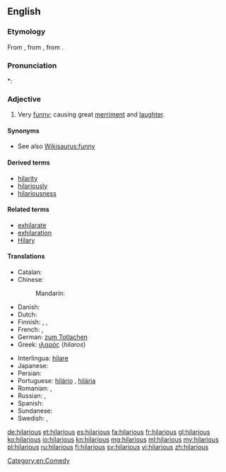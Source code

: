 ==English==

===Etymology===
From {{etyl|la|en}} {{term|hilaris||cheerful|lang=la}}, from {{etyl|grc|en}} {{term|ἱλαρός||cheerful, merry|tr=hilaros|lang=grc|sc=polytonic}}, from {{term|ἵλαος||propitious, gracious, kind|tr=hilaos|lang=grc|sc=polytonic}}.

===Pronunciation===
*: {{rhymes|ɛəriəs}}

===Adjective===
{{en-adj}}

# Very [[funny]]; causing great [[merriment]] and [[laughter]].

====Synonyms====
* See also [[Wikisaurus:funny]]

====Derived terms====
* [[hilarity]]
* [[hilariously]]
* [[hilariousness]]

====Related terms====
* [[exhilarate]]
* [[exhilaration]]
* [[Hilary]]

====Translations====
{{trans-top|very funny; causing great merriment and laughter}}
* Catalan: {{t|ca|hilarant}}
* Chinese:
*: Mandarin: {{t+|cmn|搞笑|tr=gǎoxiào|sc=Hani}}
* Danish: {{t-|da|hylende morsom}}
* Dutch: {{t-|nl|hilarisch}}
* Finnish: {{t-|fi|riemastuttava}}, {{t-|fi|riemukas}}, {{t-|fi|ratkiriemukas}}
* French: {{t+|fr|hilarant|m}}, {{t+|fr|hilarante|f}}
* German: [[zum Totlachen]]
* Greek: [[ιλαρός]] (''hilaros'') {{m}}
{{trans-mid}}
* Interlingua: [[hilare]]
* Japanese: {{t|ja|ひどくおもしろい|tr=hidoku omoshiroi|sc=Jpan}}
* Persian: {{t-|fa|خنده دار ، مضحک|xs=Persian}}
* Portuguese: [[hilário]] {{m}}, [[hilária]] {{f}}
* Romanian: {{t-|ro|ilar|m|n}}, {{t-|ro|ilariant|m|n}}
* Russian: {{t+|ru|уморительный|tr=umorítelʹnyj}}, {{t+|ru|смешной|tr=smešnój}}
* Spanish: {{t-|es|hilarante}}
* Sundanese: {{t-|su|pikaseurieun|xs=Sundanese}}
* Swedish: {{t-|sv|skrattretande}}, {{t-|sv|obetalbar}}
{{trans-bottom}}

[[Category:en:Comedy]]

[[de:hilarious]]
[[et:hilarious]]
[[es:hilarious]]
[[fa:hilarious]]
[[fr:hilarious]]
[[gl:hilarious]]
[[ko:hilarious]]
[[io:hilarious]]
[[kn:hilarious]]
[[mg:hilarious]]
[[ml:hilarious]]
[[my:hilarious]]
[[pl:hilarious]]
[[ru:hilarious]]
[[fi:hilarious]]
[[sv:hilarious]]
[[vi:hilarious]]
[[zh:hilarious]]